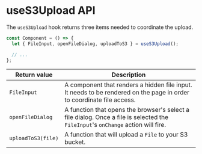 # useS3Upload API

The `useS3Upload` hook returns three items needed to coordinate the upload.

```jsx
const Component = () => {
  let { FileInput, openFileDialog, uploadToS3 } = useS3Upload();

  // ...
};
```

| Return value       | Description                                                                                                                      |
| ------------------ | -------------------------------------------------------------------------------------------------------------------------------- |
| `FileInput`        | A component that renders a hidden file input. It needs to be rendered on the page in order to coordinate file access.            |
| `openFileDialog`   | A function that opens the browser's select a file dialog. Once a file is selected the `FileInput`'s `onChange` action will fire. |
| `uploadToS3(file)` | A function that will upload a `File` to your S3 bucket.                                                                          |

